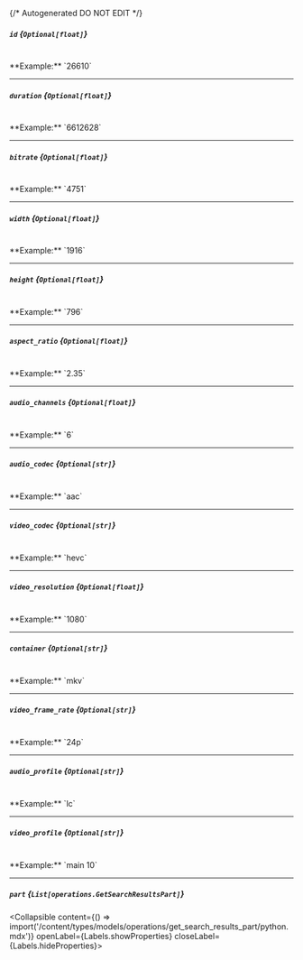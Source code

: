 {/* Autogenerated DO NOT EDIT  */}

##### `id` *{`Optional[float]`}*
<br/>
**Example:** `26610`

---
##### `duration` *{`Optional[float]`}*
<br/>
**Example:** `6612628`

---
##### `bitrate` *{`Optional[float]`}*
<br/>
**Example:** `4751`

---
##### `width` *{`Optional[float]`}*
<br/>
**Example:** `1916`

---
##### `height` *{`Optional[float]`}*
<br/>
**Example:** `796`

---
##### `aspect_ratio` *{`Optional[float]`}*
<br/>
**Example:** `2.35`

---
##### `audio_channels` *{`Optional[float]`}*
<br/>
**Example:** `6`

---
##### `audio_codec` *{`Optional[str]`}*
<br/>
**Example:** `aac`

---
##### `video_codec` *{`Optional[str]`}*
<br/>
**Example:** `hevc`

---
##### `video_resolution` *{`Optional[float]`}*
<br/>
**Example:** `1080`

---
##### `container` *{`Optional[str]`}*
<br/>
**Example:** `mkv`

---
##### `video_frame_rate` *{`Optional[str]`}*
<br/>
**Example:** `24p`

---
##### `audio_profile` *{`Optional[str]`}*
<br/>
**Example:** `lc`

---
##### `video_profile` *{`Optional[str]`}*
<br/>
**Example:** `main 10`

---
##### `part` *{`List[operations.GetSearchResultsPart]`}*
<Collapsible content={() => import('/content/types/models/operations/get_search_results_part/python.mdx')} openLabel={Labels.showProperties} closeLabel={Labels.hideProperties}>
</Collapsible>


